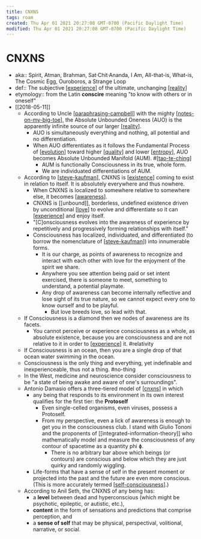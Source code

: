 ```yaml
---
title: CNXNS
tags: roam
created: Thu Apr 01 2021 20:27:08 GMT-0700 (Pacific Daylight Time)
modified: Thu Apr 01 2021 20:27:08 GMT-0700 (Pacific Daylight Time)
---
```


# CNXNS

- aka:: Spirit, Atman, Brahman, Sat·Chit·Ananda, I Am, All-that-is, What-is, The Cosmic Egg, Ouroboros, a Strange Loop
- def:: The subjective [[experience]] of the ultimate, unchanging [[reality]]
- etymology:: from the Latin **conscire** meaning "to know with others or in oneself"
- [[2018-05-11]]
  - According to Uncle [[paraphrasing-campbell]] with the mighty [[notes-on-my-big-toe]], the Absolute Unbounded Oneness (AUO) is the apparently infinite source of our larger [[reality]].
    - AUO is simultaneously everything and nothing, all potential and no differentiation.
    - When AUO differentiates as it follows the Fundamental Process of [[evolution]] toward higher [[quality]] and lower [[entropy]], AUO becomes Absolute Unbounded Manifold (AUM). #[[tao-te-ching]]
      - AUM is functionally Consciousness in its true, whole form.
      - We are individuated differentiations of AUM.
  - According to [[steve-kaufman]], CNXNS is [[existence]] coming to exist in relation to itself. It is absolutely everywhere and thus nowhere.
    - When CNXNS is localized to somewhere relative to somewhere else, it becomes [[awareness]].
    - CNXNS is [[unbound]], borderless, undefined existence driven by unconditional [[love]] to evolve and differentiate so it can [[experience]] and enjoy itself.
    - "[C]onsciousness evolves into the awareness of experience by repetitively and progressively forming relationships with itself."
    - Consciousness has localized, individuated, and differentiated (to borrow the nomenclature of [[steve-kaufman]]) into innumerable forms.
      - It is our charge, as points of awareness to recognize and interact with each other with love for the enjoyment of the spirit we share.
      - Anywhere you see attention being paid or set intent exercised, there is someone to meet, something to understand, a potential playmate.
      - Any drop of awareness can become internally reflective and lose sight of its true nature, so we cannot expect every one to know ourself and to be playful.
        - But love breeds love, so lead with that.
  - If Consciousness is a diamond then we nodes of awareness are its facets.
    - You cannot perceive or experience consciousness as a whole, as absolute existence, because you are consciousness and are not relative to it in order to [[experience]] it. #relativity
  - If Consciousness is an ocean, then you are a single drop of that ocean water swimming in the ocean.
  - Consciousness is the only thing and everything, yet indefinable and inexperienceable, thus not a thing. #no-thing
  - In the West, medicine and neuroscience consider consciousness to be "a state of being awake and aware of one's surroundings".
  - Antonio Damasio offers a three-tiered model of [[cnxns]] in which
    - any being that responds to its environment in its own interest qualifies for the first tier: the **Protoself**
      - Even single-celled organisms, even viruses, possess a Protoself.
      - From my perspective, even a lick of awareness is enough to get you in the consciousness club. I stand with Giulio Tononi and the proponents of [[integrated-information-theory]] who mathematically model and measure the consciousness of any contour of spacetime as a quantity phi ɸ.
        - There is no arbitrary bar above which beings (or contours) are conscious and below which they are just quirky and randomly wiggling.
    - Life-forms that have a sense of self in the present moment or projected into the past and the future are even more conscious. (This is more accurately termed [[self-consciousness]].)
  - According to Anil Seth, the CNXNS of any being has:
    - a **level** between dead and hyperconscious (which might be psychotic, epileptic, or autistic, etc.),
    - **content** in the form of sensations and predictions that comprise perception, and
    - a **sense of self** that may be physical, perspectival, volitional, narrative, or social.

[//begin]: # "Autogenerated link references for markdown compatibility"
[experience]: experience "experience"
[reality]: reality "Reality"
[paraphrasing-campbell]: paraphrasing-campbell "Paraphrasing Tom Campbell"
[notes-on-my-big-toe]: ../remember/notes-on-my-big-toe "Notes on My Big TOE"
[reality]: reality "Reality"
[evolution]: evolution "Evolution"
[quality]: quality "quality"
[entropy]: entropy "Entropy"
[tao-te-ching]: ../remember/tao-te-ching "Tao Te Ching"
[steve-kaufman]: steve-kaufman "Steve Kaufman"
[existence]: existence "Existence"
[awareness]: awareness "Awareness"
[love]: love "Love"
[experience]: experience "experience"
[steve-kaufman]: steve-kaufman "Steve Kaufman"
[experience]: experience "experience"
[cnxns]: cnxns "CNXNS"
[self-consciousness]: self-consciousness "Self-Consciousness"
[//end]: # "Autogenerated link references"
